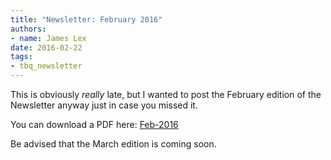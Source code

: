 ```yaml
---
title: "Newsletter: February 2016"
authors:
- name: James Lex
date: 2016-02-22
tags:
- tbq_newsletter
---
```


This is obviously _really_ late, but I wanted to post the February edition of the Newsletter anyway just in case you missed it.

You can download a PDF here: [Feb-2016](/assets/news/2016/02-newsletter.pdf)

Be advised that the March edition is coming soon.
